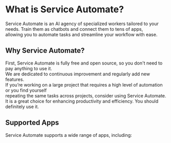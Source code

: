 # What is Service Automate?

Service Automate is an AI agency of specialized workers tailored to your needs. Train them as chatbots and connect them to tens of apps, <br/>
allowing you to automate tasks and streamline your workflow with ease.

## Why Service Automate?

First, Service Automate is fully free and open source, so you don't need to pay anything to use it. <br/>
We are dedicated to continuous improvement and regularly add new features. <br/>
If you’re working on a large project that requires a high level of automation or you find yourself <br/>repeating the same tasks across projects, consider using Service Automate. <br/>
It is a great choice for enhancing productivity and efficiency. You should definitely use it.

## Supported Apps

Service Automate supports a wide range of apps, including:

<SupportedLibraries />
